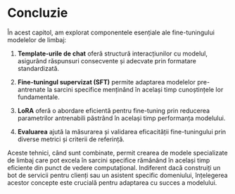 # Concluzie

În acest capitol, am explorat componentele esențiale ale fine-tuningului modelelor de limbaj:

1. **Template-urile de chat** oferă structură interacțiunilor cu modelul, asigurând răspunsuri consecvente și adecvate prin formatare standardizată.

2. **Fine-tuningul supervizat (SFT)** permite adaptarea modelelor pre-antrenate la sarcini specifice menținând în același timp cunoștințele lor fundamentale.

3. **LoRA** oferă o abordare eficientă pentru fine-tuning prin reducerea parametrilor antrenabili păstrând în același timp performanța modelului.

4. **Evaluarea** ajută la măsurarea și validarea eficacității fine-tuningului prin diverse metrici și criterii de referință.

Aceste tehnici, când sunt combinate, permit crearea de modele specializate de limbaj care pot excela în sarcini specifice rămânând în același timp eficiente din punct de vedere computațional. Indiferent dacă construiți un bot de servicii pentru clienți sau un asistent specific domeniului, înțelegerea acestor concepte este crucială pentru adaptarea cu succes a modelului. 